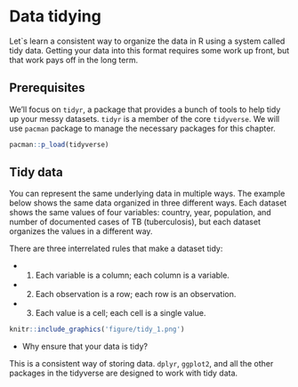 # Data tidying

Let`s learn a consistent way to organize the data in R using a system called tidy data. Getting your data into this format requires some work up front, but that work pays off in the long term.

## Prerequisites

We’ll focus on `tidyr`, a package that provides a bunch of tools to help tidy up your messy datasets. `tidyr` is a member of the core `tidyverse`. We will use `pacman` package to manage the necessary packages for this chapter.

```r
pacman::p_load(tidyverse)
```

## Tidy data

You can represent the same underlying data in multiple ways. The example below shows the same data organized in three different ways. Each dataset shows the same values of four variables: country, year, population, and number of documented cases of TB (tuberculosis), but each dataset organizes the values in a different way.

There are three interrelated rules that make a dataset tidy:

- 1. Each variable is a column; each column is a variable.
- 2. Each observation is a row; each row is an observation.
- 3. Each value is a cell; each cell is a single value.

```r
knitr::include_graphics('figure/tidy_1.png')
```

- Why ensure that your data is tidy?

This is a consistent way of storing data. `dplyr`, `ggplot2`, and all the other packages in the tidyverse are designed to work with tidy data. 




